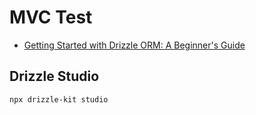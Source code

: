# MVC Test

- [Getting Started with Drizzle ORM: A Beginner's Guide](https://dev.to/franciscomendes10866/getting-started-with-drizzle-orm-a-beginners-tutorial-4782)

## Drizzle Studio

```zsh
npx drizzle-kit studio
```
